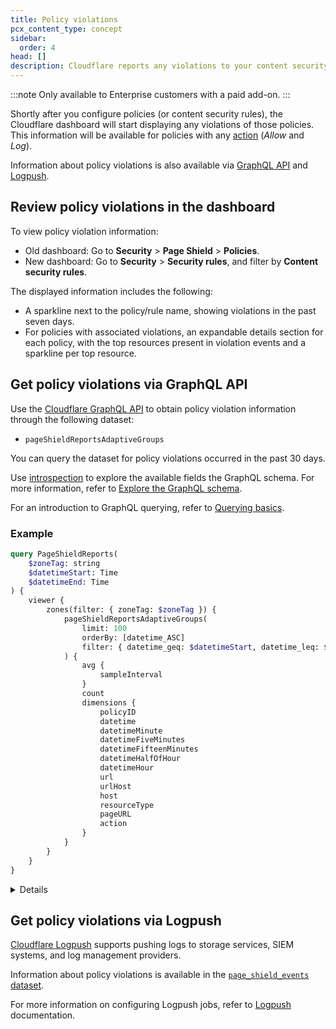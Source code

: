 ```yaml
---
title: Policy violations
pcx_content_type: concept
sidebar:
  order: 4
head: []
description: Cloudflare reports any violations to your content security rules (also known as policies).
---
```



:::note
Only available to Enterprise customers with a paid add-on.
:::

Shortly after you configure policies (or content security rules), the Cloudflare dashboard will start displaying any violations of those policies. This information will be available for policies with any [action](/page-shield/policies/#policy-actions) (_Allow_ and _Log_).

Information about policy violations is also available via [GraphQL API](/analytics/graphql-api/) and [Logpush](/logs/logpush/).

## Review policy violations in the dashboard

To view policy violation information:

- Old dashboard: Go to **Security** > **Page Shield** > **Policies**.
- New dashboard: Go to **Security** > **Security rules**, and filter by **Content security rules**.

The displayed information includes the following:

- A sparkline next to the policy/rule name, showing violations in the past seven days.
- For policies with associated violations, an expandable details section for each policy, with the top resources present in violation events and a sparkline per top resource.

## Get policy violations via GraphQL API

Use the [Cloudflare GraphQL API](/analytics/graphql-api/) to obtain policy violation information through the following dataset:

- `pageShieldReportsAdaptiveGroups`

You can query the dataset for policy violations occurred in the past 30 days.

Use [introspection](/analytics/graphql-api/features/discovery/introspection/) to explore the available fields the GraphQL schema. For more information, refer to [Explore the GraphQL schema](/analytics/graphql-api/getting-started/explore-graphql-schema/).

For an introduction to GraphQL querying, refer to [Querying basics](/analytics/graphql-api/getting-started/querying-basics/).

### Example

```graphql graphql-api-explorer title="Example GraphQL query"
query PageShieldReports(
	$zoneTag: string
	$datetimeStart: Time
	$datetimeEnd: Time
) {
	viewer {
		zones(filter: { zoneTag: $zoneTag }) {
			pageShieldReportsAdaptiveGroups(
				limit: 100
				orderBy: [datetime_ASC]
				filter: { datetime_geq: $datetimeStart, datetime_leq: $datetimeEnd }
			) {
				avg {
					sampleInterval
				}
				count
				dimensions {
					policyID
					datetime
					datetimeMinute
					datetimeFiveMinutes
					datetimeFifteenMinutes
					datetimeHalfOfHour
					datetimeHour
					url
					urlHost
					host
					resourceType
					pageURL
					action
				}
			}
		}
	}
}
```

<Details header="Example curl request">

```bash
echo '{ "query":
  "query PageShieldReports($zoneTag: string, $datetimeStart: string, $datetimeEnd: string) {
    viewer {
      zones(filter: {zoneTag: $zoneTag}) {
        pageShieldReportsAdaptiveGroups(limit: 100,  orderBy: [datetime_ASC], filter: {datetime_geq:$datetimeStart, datetime_leq:$datetimeEnd}) {
          avg {
            sampleInterval
          }
          count
          dimensions {
            policyID
            datetime
            datetimeMinute
            datetimeFiveMinutes
            datetimeFifteenMinutes
            datetimeHalfOfHour
            datetimeHour
            url
            urlHost
            host
            resourceType
            pageURL
            action
          }
        }
      }
    }
  }",
  "variables": {
    "zoneTag": "<CLOUDFLARE_ZONE_ID>",
    "datetimeStart": "2023-04-17T11:00:00Z",
    "datetimeEnd": "2023-04-24T12:00:00Z"
  }
}' | tr -d '\n' | curl --silent \
https://api.cloudflare.com/client/v4/graphql \
--header "Authorization: Bearer $CLOUDFLARE_API_TOKEN" \
--header "Content-Type: application/json" \
--data @-
```

</Details>

## Get policy violations via Logpush

[Cloudflare Logpush](/logs/logpush/) supports pushing logs to storage services, <GlossaryTooltip term="SIEM">SIEM systems</GlossaryTooltip>, and log management providers.

Information about policy violations is available in the [`page_shield_events` dataset](/logs/logpush/logpush-job/datasets/zone/page_shield_events/).

For more information on configuring Logpush jobs, refer to [Logpush](/logs/logpush/) documentation.
